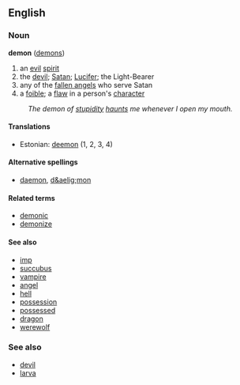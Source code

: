 ==English==
===Noun===
'''demon''' ([[demons]])

# an [[evil]] [[spirit]]
# the [[devil]]; [[Satan]]; [[Lucifer]]; the Light-Bearer
# any of the [[fallen angel]]s who serve Satan
# a [[foible]]; a [[flaw]] in a person's [[character]]
: ''The demon of [[stupidity]] [[haunt]]s me whenever I open my mouth.''

====Translations====
*Estonian: [[deemon]] (1, 2, 3, 4)

====Alternative spellings====
*[[daemon]], [[d&aelig;mon]]

====Related terms====
*[[demonic]]
*[[demonize]]

====See also====
*[[imp]]
*[[succubus]]
*[[vampire]]
*[[angel]]
*[[hell]]
*[[possession]]
*[[possessed]]
*[[dragon]]
*[[werewolf]]

===See also===
*[[devil]]
*[[larva]]